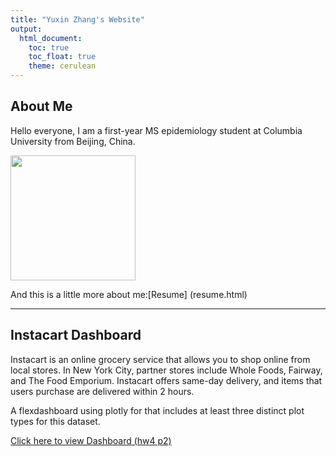 ```yaml
---
title: "Yuxin Zhang's Website"
output: 
  html_document:
    toc: true
    toc_float: true
    theme: cerulean
---
```


## About Me

Hello everyone, I am a first-year MS epidemiology student at Columbia University from Beijing, China.

![ ](image/selfie.jpg){height=200}

And this is a little more about me:[Resume] (resume.html)

---

## Instacart Dashboard

Instacart is an online grocery service that allows you to shop online from local stores. In New York City, partner stores include Whole Foods, Fairway, and The Food Emporium. Instacart offers same-day delivery, and items that users purchase are delivered within 2 hours.

A flexdashboard using plotly for that includes at least three distinct plot types for this dataset.

[Click here to view Dashboard (hw4 p2)](instacart.html)